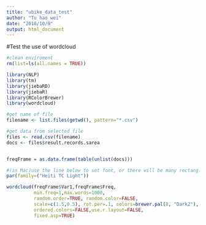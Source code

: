 ```yaml
---
title: "ubike_data_test"
author: "Tu hao wei"
date: "2018/10/9"
output: html_document
---
```


#Test the use of wordcloud
```r
#clean enviroment
rm(list=ls(all.names = TRUE))

library(NLP)
library(tm)
library(jiebaRD)
library(jiebaR)
library(RColorBrewer)
library(wordcloud)

#get name of file
filename <- list.files(getwd(), pattern="*.csv")

#get data from selected file
files <- read.csv(filename)
docs <- files$result.records.sarea


freqFrame = as.data.frame(table(unlist(docs)))

#(in Mac)use the line below to set font, or there will be many rectangles
par(family=("Heiti TC Light"))

wordcloud(freqFrame$Var1,freqFrame$Freq,
          min.freq=1,max.words=1000,
          random.order=TRUE, random.color=FALSE,
          scale=c(1.5,0.5), rot.per=.1, colors=brewer.pal(8, "Dark2"),
          ordered.colors=FALSE,use.r.layout=FALSE,
          fixed.asp=TRUE)

```

